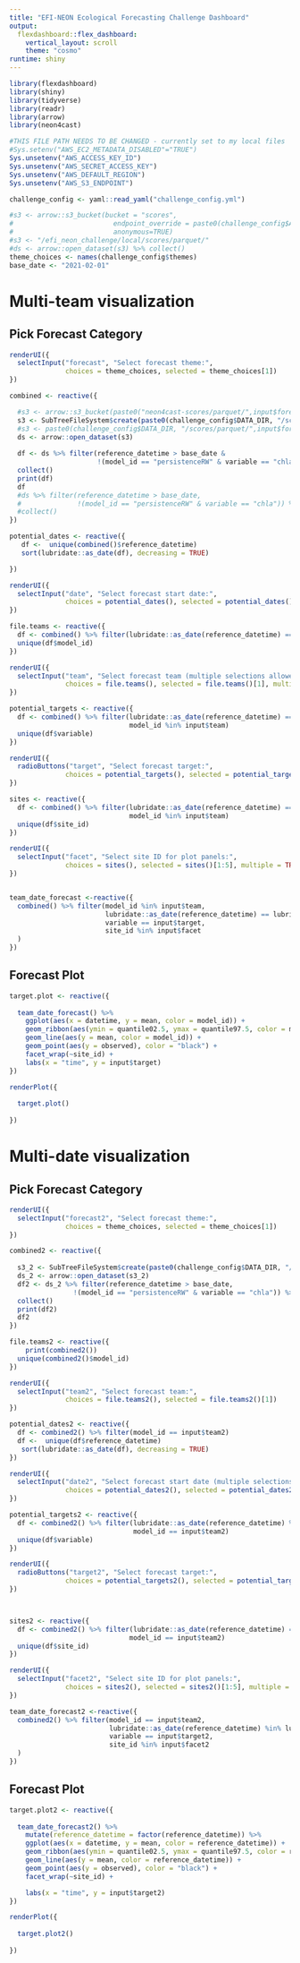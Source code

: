 ```yaml
---
title: "EFI-NEON Ecological Forecasting Challenge Dashboard"
output: 
  flexdashboard::flex_dashboard:
    vertical_layout: scroll
    theme: "cosmo"
runtime: shiny
---
```

```r
library(flexdashboard)
library(shiny)
library(tidyverse)
library(readr)
library(arrow)
library(neon4cast)

#THIS FILE PATH NEEDS TO BE CHANGED - currently set to my local files
#Sys.setenv("AWS_EC2_METADATA_DISABLED"="TRUE")
Sys.unsetenv("AWS_ACCESS_KEY_ID")
Sys.unsetenv("AWS_SECRET_ACCESS_KEY")
Sys.unsetenv("AWS_DEFAULT_REGION")
Sys.unsetenv("AWS_S3_ENDPOINT")

challenge_config <- yaml::read_yaml("challenge_config.yml")

#s3 <- arrow::s3_bucket(bucket = "scores",
#                         endpoint_override = paste0(challenge_config$AWS_DEFAULT_REGION,".",challenge_config$AWS_S3_ENDPOINT),
#                         anonymous=TRUE)
#s3 <- "/efi_neon_challenge/local/scores/parquet/"
#ds <- arrow::open_dataset(s3) %>% collect()
theme_choices <- names(challenge_config$themes)
base_date <- "2021-02-01"

```

Multi-team visualization
=======================================================================

Pick Forecast Category {.sidebar}
-----------------------------------------------------------------------

```r
renderUI({
  selectInput("forecast", "Select forecast theme:", 
              choices = theme_choices, selected = theme_choices[1])
})

combined <- reactive({

  #s3 <- arrow::s3_bucket(paste0("neon4cast-scores/parquet/",input$forecast) , endpoint_override=challenge_config$endpoint_override)
  s3 <- SubTreeFileSystem$create(paste0(challenge_config$DATA_DIR, "/scores/parquet/",input$forecast))
  #s3 <- paste0(challenge_config$DATA_DIR, "/scores/parquet/",input$forecast)
  ds <- arrow::open_dataset(s3)
  
  df <- ds %>% filter(reference_datetime > base_date &
                      !(model_id == "persistenceRW" & variable == "chla")) %>%
  collect()
  print(df)
  df
  #ds %>% filter(reference_datetime > base_date,
  #              !(model_id == "persistenceRW" & variable == "chla")) %>%
  #collect()
})

potential_dates <- reactive({
   df <-  unique(combined()$reference_datetime)
   sort(lubridate::as_date(df), decreasing = TRUE)

})

renderUI({
  selectInput("date", "Select forecast start date:", 
              choices = potential_dates(), selected = potential_dates()[1])
})

file.teams <- reactive({
  df <- combined() %>% filter(lubridate::as_date(reference_datetime) == lubridate::as_date(input$date))
  unique(df$model_id)
})

renderUI({
  selectInput("team", "Select forecast team (multiple selections allowed):", 
              choices = file.teams(), selected = file.teams()[1], multiple = TRUE)
})

potential_targets <- reactive({
  df <- combined() %>% filter(lubridate::as_date(reference_datetime) == lubridate::as_date(input$date),
                              model_id %in% input$team)
  unique(df$variable)
})

renderUI({
  radioButtons("target", "Select forecast target:", 
              choices = potential_targets(), selected = potential_targets()[1])
})

sites <- reactive({
  df <- combined() %>% filter(lubridate::as_date(reference_datetime) == lubridate::as_date(input$date),
                              model_id %in% input$team)
  unique(df$site_id)
})

renderUI({
  selectInput("facet", "Select site ID for plot panels:", 
              choices = sites(), selected = sites()[1:5], multiple = TRUE)
})


team_date_forecast <-reactive({
  combined() %>% filter(model_id %in% input$team,
                        lubridate::as_date(reference_datetime) == lubridate::as_date(input$date),
                        variable == input$target,
                        site_id %in% input$facet
  )
})

```

Forecast Plot 
-------------------------------------

```r
target.plot <- reactive({
  
  team_date_forecast() %>% 
    ggplot(aes(x = datetime, y = mean, color = model_id)) +
    geom_ribbon(aes(ymin = quantile02.5, ymax = quantile97.5, color = model_id, fill = model_id), alpha = 0.3) +
    geom_line(aes(y = mean, color = model_id)) +
    geom_point(aes(y = observed), color = "black") +
    facet_wrap(~site_id) +
    labs(x = "time", y = input$target)
})

renderPlot({
  
  target.plot()
  
})
```

Multi-date visualization
=======================================================================

Pick Forecast Category {.sidebar}
-----------------------------------------------------------------------

```r

renderUI({
  selectInput("forecast2", "Select forecast theme:", 
              choices = theme_choices, selected = theme_choices[1])
})

combined2 <- reactive({
  
  s3_2 <- SubTreeFileSystem$create(paste0(challenge_config$DATA_DIR, "/scores/parquet/",input$forecast))
  ds_2 <- arrow::open_dataset(s3_2)
  df2 <- ds_2 %>% filter(reference_datetime > base_date,
                !(model_id == "persistenceRW" & variable == "chla")) %>%
  collect()
  print(df2)
  df2
})

file.teams2 <- reactive({
    print(combined2())
  unique(combined2()$model_id)
})

renderUI({
  selectInput("team2", "Select forecast team:", 
              choices = file.teams2(), selected = file.teams2()[1])
})

potential_dates2 <- reactive({
  df <- combined2() %>% filter(model_id == input$team2)
  df <-  unique(df$reference_datetime)
   sort(lubridate::as_date(df), decreasing = TRUE)
})

renderUI({
  selectInput("date2", "Select forecast start date (multiple selections allowed):", 
              choices = potential_dates2(), selected = potential_dates2()[1], multiple = TRUE)
})

potential_targets2 <- reactive({
  df <- combined2() %>% filter(lubridate::as_date(reference_datetime) %in% lubridate::as_date(input$date2),
                               model_id == input$team2)
  unique(df$variable)
})

renderUI({
  radioButtons("target2", "Select forecast target:", 
              choices = potential_targets2(), selected = potential_targets2()[1])
})



sites2 <- reactive({
  df <- combined2() %>% filter(lubridate::as_date(reference_datetime) == lubridate::as_date(input$date2),
                              model_id == input$team2)
  unique(df$site_id)
})

renderUI({
  selectInput("facet2", "Select site ID for plot panels:", 
              choices = sites2(), selected = sites2()[1:5], multiple = TRUE)
})

team_date_forecast2 <-reactive({
  combined2() %>% filter(model_id == input$team2,
                         lubridate::as_date(reference_datetime) %in% lubridate::as_date(input$date2),
                         variable == input$target2,
                         site_id %in% input$facet2
  )
})


```

Forecast Plot 
-------------------------------------

```r
target.plot2 <- reactive({
  
  team_date_forecast2() %>% 
    mutate(reference_datetime = factor(reference_datetime)) %>% 
    ggplot(aes(x = datetime, y = mean, color = reference_datetime)) +
    geom_ribbon(aes(ymin = quantile02.5, ymax = quantile97.5, color = reference_datetime, fill = reference_datetime), alpha = 0.3) +
    geom_line(aes(y = mean, color = reference_datetime)) +
    geom_point(aes(y = observed), color = "black") +
    facet_wrap(~site_id) +

    labs(x = "time", y = input$target2)
})

renderPlot({
  
  target.plot2()
  
})
```
